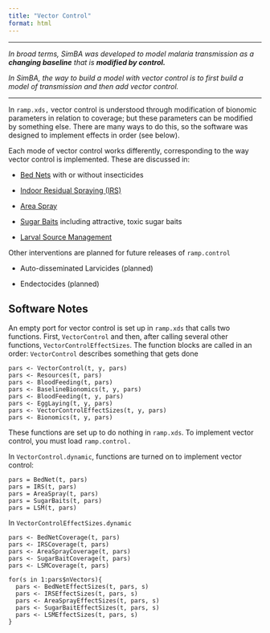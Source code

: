 ```yaml
---
title: "Vector Control"
format: html
---
```


***

*In broad terms, SimBA was developed to model malaria transmission as a **changing baseline** that is **modified by control.***

*In SimBA, the way to build a model with vector control is to first build a model of transmission and then add vector control.*

***

In `ramp.xds,` vector control is understood through modification of bionomic parameters in relation to coverage; but these parameters can be modified by something else. There are many ways to do this, so the software was designed to implement effects in order (see below). 

Each mode of vector control works differently, corresponding to the way vector control is implemented. These are discussed in: 

+ [Bed Nets](itn.qmd) with or without insecticides 

+ [Indoor Residual Spraying (IRS)](irs.qmd) 

+ [Area Spray](area_spray.qmd)

+ [Sugar Baits](sugar_baits.qmd) including attractive, toxic sugar baits

+ [Larval Source Management](lsm.qmd)

Other interventions are planned for future releases of `ramp.control`

+ Auto-disseminated Larvicides (planned) 

+ Endectocides (planned) 

## Software Notes

An empty port for vector control is set up in `ramp.xds` that calls two functions. First, `VectorControl` and then, after calling several other functions,  `VectorControlEffectSizes`. The function blocks are called in an order: `VectorControl` describes something that gets done

```
pars <- VectorControl(t, y, pars)
pars <- Resources(t, pars)
pars <- BloodFeeding(t, pars)
pars <- BaselineBionomics(t, y, pars)
pars <- BloodFeeding(t, y, pars)
pars <- EggLaying(t, y, pars)
pars <- VectorControlEffectSizes(t, y, pars)
pars <- Bionomics(t, y, pars)
``` 

These functions are set up to do nothing in `ramp.xds`. To implement vector control, you must load `ramp.control.` 

In `VectorControl.dynamic`, functions are turned on to implement vector control:   

```
pars = BedNet(t, pars)
pars = IRS(t, pars)
pars = AreaSpray(t, pars)
pars = SugarBaits(t, pars)
pars = LSM(t, pars)
```

In `VectorControlEffectSizes.dynamic`

```
pars <- BedNetCoverage(t, pars)
pars <- IRSCoverage(t, pars)
pars <- AreaSprayCoverage(t, pars)
pars <- SugarBaitCoverage(t, pars)
pars <- LSMCoverage(t, pars)

for(s in 1:pars$nVectors){
  pars <- BedNetEffectSizes(t, pars, s)
  pars <- IRSEffectSizes(t, pars, s)
  pars <- AreaSprayEffectSizes(t, pars, s)
  pars <- SugarBaitEffectSizes(t, pars, s)
  pars <- LSMEffectSizes(t, pars, s)
}
```

